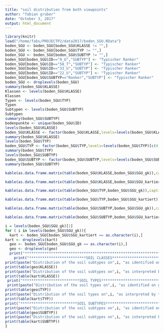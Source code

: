 ```yaml
---
title: "soil distribution from both viewpoints"
author: "fabian gruber"
date: "October 3, 2017"
output: html_document
---
```

```r
library(knitr)
load("/home/fabs/PROJECTP2/data2017/boden_SGU.RData")
boden_SGU <- boden_SGU[boden_SGU$KLASSE != "",]
boden_SGU <- boden_SGU[boden_SGU$TYP != "",]
boden_SGU <- boden_SGU[boden_SGU$SUBTYP != "",]
boden_SGU[boden_SGU$ID=="9_U","SUBTYP"] <- "Typischer Ranker"
boden_SGU[boden_SGU$ID=="58_T","SUBTYP"] <- "Typischer Ranker"
boden_SGU[boden_SGU$ID=="33_U","SUBTYP"] <- "Typischer Ranker"
boden_SGU[boden_SGU$ID=="22_U","SUBTYP"] <- "Typischer Ranker"
boden_SGU[boden_SGU$SUBTYP=="Ranker","SUBTYP"] <- "Typischer Ranker"
boden_SGU <- droplevels(boden_SGU)
summary(boden_SGU$KLASSE)
Klassen <- levels(boden_SGU$KLASSE)
Klassen
Typen <- levels(boden_SGU$TYP)
Typen
Subtypen <- levels(boden_SGU$SUBTYP)
Subtypen
summary(boden_SGU$SUBTYP)
bodenpunkte <- unique(boden_SGU$ID)
levels(boden_SGU$KLASSE)
boden_SGU$KLASSE <- factor(boden_SGU$KLASSE,levels=levels(boden_SGU$KLASSE)[c(7,6,1,3,2,5,8,4)])
summary(boden_SGU$KLASSE)
levels(boden_SGU$TYP)
boden_SGU$TYP <- factor(boden_SGU$TYP,levels=levels(boden_SGU$TYP)[c(4,3,12,7,10,11,1,9,15,6,2,16,8,13,14,5)])
summary(boden_SGU$TYP)
levels(boden_SGU$SUBTYP)
boden_SGU$SUBTYP <- factor(boden_SGU$SUBTYP,levels=levels(boden_SGU$SUBTYP)[c(3,8,7,25,18,20,14,19,16,22,17,29,2,28,24,6,1,21,26,13,11,27,15,4,9,5,10,23,12)])
summary(boden_SGU$SUBTYP)
```



```r
kable(as.data.frame.matrix(table(boden_SGU$KLASSE,boden_SGU$SGU_gk)),caption="Distribution of the soil typ classes on the SGUs of the geological map")
```

```r
kable(as.data.frame.matrix(table(boden_SGU$KLASSE,boden_SGU$SGU_kartiert)),caption="Distribution of the soil typ classes on the SGUs as interpreted by the surveyor")
```

```r
kable(as.data.frame.matrix(table(boden_SGU$TYP,boden_SGU$SGU_gk)),caption="Distribution of the soil types on the SGUs of the geological map")
```

```r
kable(as.data.frame.matrix(table(boden_SGU$TYP,boden_SGU$SGU_kartiert)),caption="Distribution of the soil types on the SGUs as interpreted by the surveyor")
```

```r
kable(as.data.frame.matrix(table(boden_SGU$SUBTYP,boden_SGU$SGU_gk)),caption="Distribution of the soil subtypes on the SGUs of the geological map")
```

```r
kable(as.data.frame.matrix(table(boden_SGU$SUBTYP,boden_SGU$SGU_kartiert)),caption="Distribution of the soil subtypes on the SGUs as interpreted by the surveyor")
```

```r
i = levels(boden_SGU$SGU_gk)[1]
for ( i in levels(boden_SGU$SGU_gk)){
  kart <- boden_SGU[boden_SGU$SGU_kartiert == as.character(i),]
kart <- droplevels(kart)
  geo <- boden_SGU[boden_SGU$SGU_gk == as.character(i),]
  geo <- droplevels(geo)
  print("***********************************************************************************")
    print("**************************SOIL CLASSES**********************************************")
print(paste("Distribution of the soil subtypes on",i, "as identified on geological map"))
print(table(geo$KLASSE))
print(paste("Distribution of the soil subtypes on",i, "as interpreted by the surveyor"))
print(table(kart$KLASSE))
 print("**************************SOIL TYPES************************************************")
 print(paste("Distribution of the soil types on",i, "as identified on geological map"))
print(table(geo$TYP))
print(paste("Distribution of the soil types on",i, "as interpreted by the surveyor"))
print(table(kart$TYP))
print("**************************SOIL SUBTYPES*********************************************")
print(paste("Distribution of the soil subtypes on",i, "as identified on geological map"))
print(table(geo$SUBTYP))
print(paste("Distribution of the soil subtypes on",i, "as interpreted by the surveyor"))
print(table(kart$SUBTYP))
}
```

